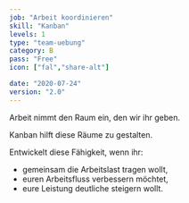 ```yaml
---
job: "Arbeit koordinieren"
skill: "Kanban"
levels: 1
type: "team-uebung"
category: B
pass: "Free"
icon: ["fal","share-alt"]

date: "2020-07-24"
version: "2.0"
---
```


Arbeit nimmt den Raum ein, den wir ihr geben.

Kanban hilft diese Räume zu gestalten.

Entwickelt diese Fähigkeit, wenn ihr:

* gemeinsam die Arbeitslast tragen wollt,
* euren Arbeitsfluss verbessern möchtet,
* eure Leistung deutliche steigern wollt.